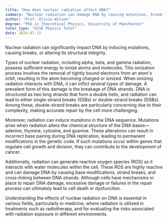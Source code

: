 ```yaml
---
title: "How does nuclear radiation affect DNA?"
summary: "Nuclear radiation can damage DNA by causing mutations, breaks, or alterations in the DNA structure."
author: "Prof. Olivia Wilson"
degree: "PhD in Theoretical Physics, University of Manchester"
tutor_type: "GCSE Physics Tutor"
date: 2024-07-15
---
```


Nuclear radiation can significantly impact DNA by inducing mutations, causing breaks, or altering its structural integrity.

Types of nuclear radiation, including alpha, beta, and gamma radiation, possess sufficient energy to ionize atoms and molecules. This ionization process involves the removal of tightly bound electrons from an atom's orbit, resulting in the atom becoming charged or ionized. When ionizing radiation interacts with DNA, it can inflict several types of damage. A prevalent form of this damage is the breakage of DNA strands. DNA is structured as two long strands that form a double helix, and radiation can lead to either single-strand breaks (SSBs) or double-strand breaks (DSBs). Among these, double-strand breaks are particularly concerning due to their complexity, making accurate repair by the cell more challenging.

Moreover, radiation can induce mutations in the DNA sequence. Mutations arise when radiation alters the chemical structure of the DNA bases—adenine, thymine, cytosine, and guanine. These alterations can result in incorrect base pairing during DNA replication, leading to permanent modifications in the genetic code. If such mutations occur within genes that regulate cell growth and division, they can contribute to the development of cancer.

Additionally, radiation can generate reactive oxygen species (ROS) as it interacts with water molecules within the cell. These ROS are highly reactive and can damage DNA by causing base modifications, strand breaks, and cross-linking between DNA strands. Although cells have mechanisms in place to repair DNA damage, excessive damage or failures in the repair process can ultimately lead to cell death or dysfunction.

Understanding the effects of nuclear radiation on DNA is essential in various fields, particularly in medicine, where radiation is utilized in treatments such as radiotherapy, and for evaluating the risks associated with radiation exposure in different environments.
    